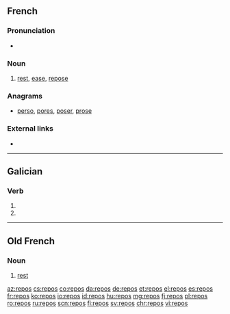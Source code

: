==French==

===Pronunciation===
* {{audio|Fr-repos.ogg|audio|lang=fr}}

===Noun===
{{fr-noun|m|-}}

# [[rest]], [[ease]], [[repose]]

===Anagrams===
* [[perso#French|perso]], [[pores#French|pores]], [[poser#French|poser]], [[prose#French|prose]]

===External links===
* {{R:TLFi}}

----

==Galician==

===Verb===
{{gl-verb-form}}

# {{inflection of|repoñer||2|s|pres|indc|lang=gl}}
# {{inflection of|repór||2|s|pres|indc|lang=gl}}

----

==Old French==

===Noun===
{{fro-noun|m}}

# [[rest]]

[[az:repos]]
[[cs:repos]]
[[co:repos]]
[[da:repos]]
[[de:repos]]
[[et:repos]]
[[el:repos]]
[[es:repos]]
[[fr:repos]]
[[ko:repos]]
[[io:repos]]
[[id:repos]]
[[hu:repos]]
[[mg:repos]]
[[fj:repos]]
[[pl:repos]]
[[ro:repos]]
[[ru:repos]]
[[scn:repos]]
[[fi:repos]]
[[sv:repos]]
[[chr:repos]]
[[vi:repos]]